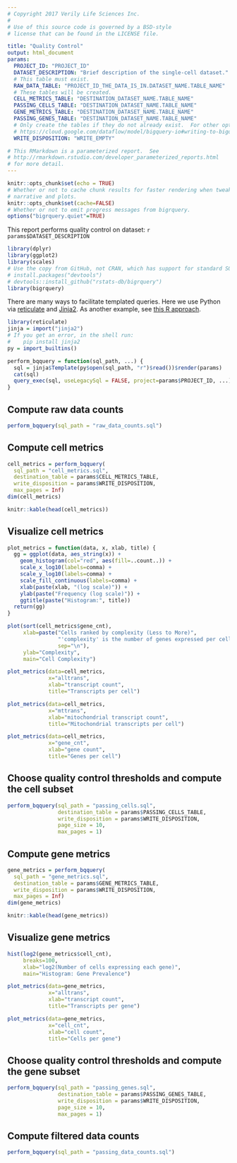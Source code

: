 ```yaml
---
# Copyright 2017 Verily Life Sciences Inc.
#
# Use of this source code is governed by a BSD-style
# license that can be found in the LICENSE file.

title: "Quality Control"
output: html_document
params:
  PROJECT_ID: "PROJECT_ID"
  DATASET_DESCRIPTION: "Brief description of the single-cell dataset."
  # This table must exist.
  RAW_DATA_TABLE: "PROJECT_ID_THE_DATA_IS_IN.DATASET_NAME.TABLE_NAME"
  # These tables will be created.
  CELL_METRICS_TABLE: "DESTINATION_DATASET_NAME.TABLE_NAME"
  PASSING_CELLS_TABLE: "DESTINATION_DATASET_NAME.TABLE_NAME"
  GENE_METRICS_TABLE: "DESTINATION_DATASET_NAME.TABLE_NAME"
  PASSING_GENES_TABLE: "DESTINATION_DATASET_NAME.TABLE_NAME"
  # Only create the tables if they do not already exist.  For other options, see
  # https://cloud.google.com/dataflow/model/bigquery-io#writing-to-bigquery
  WRITE_DISPOSITION: "WRITE_EMPTY"

# This RMarkdown is a parameterized report.  See
# http://rmarkdown.rstudio.com/developer_parameterized_reports.html
# for more detail.
---
```


```r
knitr::opts_chunk$set(echo = TRUE)
# Whether or not to cache chunk results for faster rendering when tweaking
# narrative and plots.
knitr::opts_chunk$set(cache=FALSE)
# Whether or not to emit progress messages from bigrquery.
options("bigrquery.quiet"=TRUE)
```

This report performs quality control on dataset: `r params$DATASET_DESCRIPTION`

```r
library(dplyr)
library(ggplot2)
library(scales)
# Use the copy from GitHub, not CRAN, which has support for standard SQL.
# install.packages("devtools")
# devtools::install_github("rstats-db/bigrquery")
library(bigrquery)
```

There are many ways to facilitate templated queries.  Here we use Python via
[reticulate](https://github.com/rstudio/reticulate) and
[Jinja2](http://jinja.pocoo.org/docs/2.9/). As another example, see
[this R approach](https://github.com/googlegenomics/codelabs/blob/3a0a1b754e78bc159a9c6deb604a60344034cc2a/R/PlatinumGenomes-QC/rHelpers/setup.R).

```r
library(reticulate)
jinja = import("jinja2")
# If you get an error, in the shell run:
#    pip install jinja2
py = import_builtins()

perform_bqquery = function(sql_path, ...) {
  sql = jinja$Template(py$open(sql_path, "r")$read())$render(params)
  cat(sql)
  query_exec(sql, useLegacySql = FALSE, project=params$PROJECT_ID, ...)
}
```

## Compute raw data counts

```r
perform_bqquery(sql_path = "raw_data_counts.sql")
```

## Compute cell metrics

```r
cell_metrics = perform_bqquery(
  sql_path = "cell_metrics.sql",
  destination_table = params$CELL_METRICS_TABLE,
  write_disposition = params$WRITE_DISPOSITION,
  max_pages = Inf)
dim(cell_metrics)
```

```r
knitr::kable(head(cell_metrics))
```

## Visualize cell metrics

```r
plot_metrics = function(data, x, xlab, title) {
  gg = ggplot(data, aes_string(x)) +
    geom_histogram(col="red", aes(fill=..count..)) +
    scale_x_log10(labels=comma) +
    scale_y_log10(labels=comma) +
    scale_fill_continuous(labels=comma) +
    xlab(paste(xlab, "(log scale)")) +
    ylab(paste("Frequency (log scale)")) +
    ggtitle(paste("Histogram:", title))
  return(gg)
}
```

```r
plot(sort(cell_metrics$gene_cnt),
     xlab=paste("Cells ranked by complexity (Less to More)",
                "'complexity' is the number of genes expressed per cell",
                sep="\n"),
     ylab="Complexity",
     main="Cell Complexity")
```

```r
plot_metrics(data=cell_metrics,
             x="alltrans",
             xlab="transcript count",
             title="Transcripts per cell")
```

```r
plot_metrics(data=cell_metrics,
             x="mttrans",
             xlab="mitochondrial transcript count",
             title="Mitochondrial transcripts per cell")
```

```r
plot_metrics(data=cell_metrics,
             x="gene_cnt",
             xlab="gene count",
             title="Genes per cell")
```

## Choose quality control thresholds and compute the cell subset

```r
perform_bqquery(sql_path = "passing_cells.sql",
                destination_table = params$PASSING_CELLS_TABLE,
                write_disposition = params$WRITE_DISPOSITION,
                page_size = 10,
                max_pages = 1)
```

## Compute gene metrics

```r
gene_metrics = perform_bqquery(
  sql_path = "gene_metrics.sql",
  destination_table = params$GENE_METRICS_TABLE,
  write_disposition = params$WRITE_DISPOSITION,
  max_pages = Inf)
dim(gene_metrics)
```

```r
knitr::kable(head(gene_metrics))
```

## Visualize gene metrics

```r
hist(log2(gene_metrics$cell_cnt),
     breaks=100,
     xlab="log2(Number of cells expressing each gene)",
     main="Histogram: Gene Prevalence")
```

```r
plot_metrics(data=gene_metrics,
             x="alltrans",
             xlab="transcript count",
             title="Transcripts per gene")
```

```r
plot_metrics(data=gene_metrics,
             x="cell_cnt",
             xlab="cell count",
             title="Cells per gene")
```

## Choose quality control thresholds and compute the gene subset

```r
perform_bqquery(sql_path = "passing_genes.sql",
                destination_table = params$PASSING_GENES_TABLE,
                write_disposition = params$WRITE_DISPOSITION,
                page_size = 10,
                max_pages = 1)
```

## Compute filtered data counts

```r
perform_bqquery(sql_path = "passing_data_counts.sql")
```
